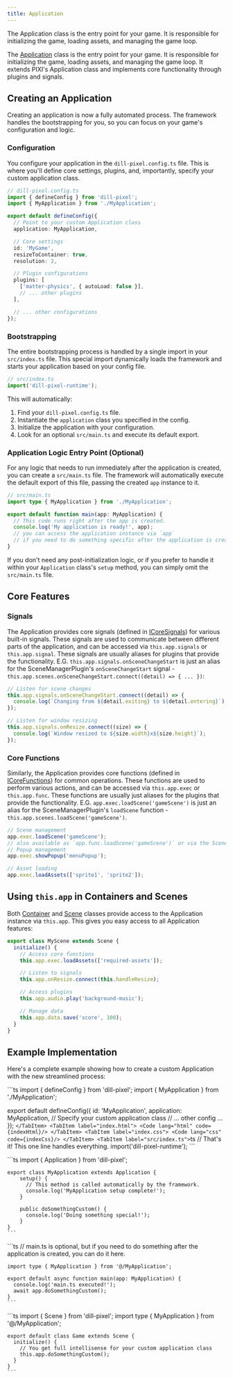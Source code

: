 ```yaml
---
title: Application
---
```


The Application class is the entry point for your game. It is responsible for initializing the game, loading assets, and managing the game loop.


The [Application](/api/classes/application) class is the entry point for your game. It is responsible for initializing the game, loading assets, and managing the game loop. It extends PIXI's Application class and implements core functionality through plugins and signals.

## Creating an Application

Creating an application is now a fully automated process. The framework handles the bootstrapping for you, so you can focus on your game's configuration and logic.

### Configuration

You configure your application in the `dill-pixel.config.ts` file. This is where you'll define core settings, plugins, and, importantly, specify your custom application class.

```ts
// dill-pixel.config.ts
import { defineConfig } from 'dill-pixel';
import { MyApplication } from './MyApplication';

export default defineConfig({
  // Point to your custom Application class
  application: MyApplication,

  // Core settings
  id: 'MyGame',
  resizeToContainer: true,
  resolution: 2,

  // Plugin configurations
  plugins: [
    ['matter-physics', { autoLoad: false }],
    // ... other plugins
  ],

  // ... other configurations
});
```

### Bootstrapping

The entire bootstrapping process is handled by a single import in your `src/index.ts` file. This special import dynamically loads the framework and starts your application based on your config file.

```ts
// src/index.ts
import('dill-pixel-runtime');
```

This will automatically:

1. Find your `dill-pixel.config.ts` file.
2. Instantiate the `application` class you specified in the config.
3. Initialize the application with your configuration.
4. Look for an optional `src/main.ts` and execute its default export.

### Application Logic Entry Point (Optional)

For any logic that needs to run immediately after the application is created, you can create a `src/main.ts` file. The framework will automatically execute the default export of this file, passing the created `app` instance to it.

```ts
// src/main.ts
import type { MyApplication } from './MyApplication';

export default function main(app: MyApplication) {
  // This code runs right after the app is created.
  console.log('My application is ready!', app);
  // you can access the application instance via `app`
  // if you need to do something specific after the application is created, you can do it here.
}
```

If you don't need any post-initialization logic, or if you prefer to handle it within your `Application` class's `setup` method, you can simply omit the `src/main.ts` file.

## Core Features

### Signals

The Application provides core signals (defined in [ICoreSignals](/api/interfaces/icoresignals)) for various built-in signals. These signals are used to communicate between different parts of the application, and can be accessed via `this.app.signals` or `this.app.signal`. These signals are usually aliases for plugins that provide the functionality. E.G. `this.app.signals.onSceneChangeStart` is just an alias for the SceneManagerPlugin's `onSceneChangeStart` signal - `this.app.scenes.onSceneChangeStart.connect((detail) => { ... })`:

```ts
// Listen for scene changes
this.app.signals.onSceneChangeStart.connect((detail) => {
  console.log(`Changing from ${detail.exiting} to ${detail.entering}`);
});

// Listen for window resizing
this.app.signals.onResize.connect((size) => {
  console.log(`Window resized to ${size.width}x${size.height}`);
});
```

### Core Functions

Similarly, the Application provides core functions (defined in [ICoreFunctions](/api/interfaces/icorefunctions)) for common operations. These functions are used to perform various actions, and can be accessed via `this.app.exec` or `this.app.func`. These functions are usually just aliases for the plugins that provide the functionality. E.G. `app.exec.loadScene('gameScene')` is just an alias for the SceneManagerPlugin's `loadScene` function - `this.app.scenes.loadScene('gameScene')`.

```ts
// Scene management
app.exec.loadScene('gameScene');
// also available as `app.func.loadScene('gameScene')` or via the SceneManagerPlugin `this.app.scenes.loadScene('gameScene')`
// Popup management
app.exec.showPopup('menuPopup');

// Asset loading
app.exec.loadAssets(['sprite1', 'sprite2']);
```

## Using `this.app` in Containers and Scenes

Both [Container](/api/classes/container) and [Scene](/api/classes/scene) classes provide access to the Application instance via `this.app`. This gives you easy access to all Application features:

```ts
export class MyScene extends Scene {
  initialize() {
    // Access core functions
    this.app.exec.loadAssets(['required-assets']);

    // Listen to signals
    this.app.onResize.connect(this.handleResize);

    // Access plugins
    this.app.audio.play('background-music');

    // Manage data
    this.app.data.save('score', 100);
  }
}
```

## Example Implementation

Here's a complete example showing how to create a custom Application with the new streamlined process:

<Tabs>
   <TabItem label="dill-pixel.config.ts">
```ts
import { defineConfig } from 'dill-pixel';
import { MyApplication } from './MyApplication';

export default defineConfig({
    id: 'MyApplication',
    application: MyApplication, // Specify your custom application class
    // ... other config ...
});
    ```
  </TabItem>
    <TabItem label="index.html">
        <Code lang="html" code={indexHtml}/>
    </TabItem>
    <TabItem label="index.css">
        <Code lang="css" code={indexCss}/>
    </TabItem>
    <TabItem label="src/index.ts">
        ```ts
        // That's it! This one line handles everything.
        import('dill-pixel-runtime');
        ```
    </TabItem>
  
  <TabItem label="src/MyApplication.ts">
    ```ts
    import { Application } from 'dill-pixel';

    export class MyApplication extends Application {
        setup() {
          // This method is called automatically by the framework.
          console.log('MyApplication setup complete!');
        }

        public doSomethingCustom() {
          console.log('Doing something special!');
        }
    }
    ```

  </TabItem>
  <TabItem label="src/main.ts">
    ```ts
    // main.ts is optional, but if you need to do something after the application is created, you can do it here.

    import type { MyApplication } from '@/MyApplication';

    export default async function main(app: MyApplication) {
      console.log('main.ts executed!');
      await app.doSomethingCustom();
    }
    ```

  </TabItem>
  <TabItem label="src/scenes/Game.ts">
    ```ts
    import { Scene } from 'dill-pixel';
    import type { MyApplication } from '@/MyApplication';

    export default class Game extends Scene {
      initialize() {
        // You get full intellisense for your custom application class
        this.app.doSomethingCustom();
      }
    }
    ```

  </TabItem>
</Tabs>

